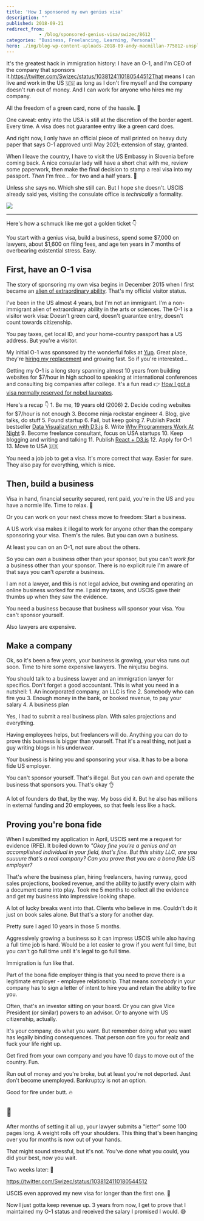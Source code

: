 ```yaml
---
title: 'How I sponsored my own genius visa'
description: ""
published: 2018-09-21
redirect_from: 
            - /blog/sponsored-genius-visa/swizec/8612
categories: "Business, Freelancing, Learning, Personal"
hero: ./img/blog-wp-content-uploads-2018-09-andy-macmillan-775812-unsplash-1024x680.jpg
---
```

It&#x27;s the greatest hack in immigration history: I have an O-1, and I&#x27;m CEO of the company that sponsors it.https://twitter.com/Swizec/status/1038124110180544512That means I can live and work in the US 🇺🇸 as long as I don&#x27;t fire myself and the company doesn&#x27;t run out of money. And I can work for anyone who hires ~~me~~ my company.



All the freedom of a green card, none of the hassle. 🤘



One caveat: entry into the USA is still at the discretion of the border agent. Every time. A visa does not guarantee entry like a green card does.



And right now, I only have an official piece of mail printed on heavy duty paper that says O-1 approved until May 2021; extension of stay, granted.



When I leave the country, I have to visit the US Embassy in Slovenia before coming back. A nice consular lady will have a short chat with me, review some paperwork, then make the final decision to stamp a real visa into my passport. _Then_ I&#x27;m free… for two and a half years. 🗽



Unless she says no. Which she still can. But I hope she doesn&#x27;t. USCIS already said yes, visiting the consulate office is _technically_ a formality.



![](./img/blog-wp-content-uploads-2018-09-andy-macmillan-775812-unsplash-1024x680.jpg)



* * *



Here&#x27;s how a schmuck like me got a golden ticket 👇



You start with a genius visa, build a business, spend some $7,000 on lawyers, about $1,600 on filing fees, and age ten years in 7 months of overbearing existential stress. Easy.



## First, have an O-1 visa



The story of sponsoring my own visa begins in December 2015 when I first became an [alien of extraordinary ability](https://en.wikipedia.org/wiki/Alien_of_extraordinary_ability). That&#x27;s my official visitor status.



I&#x27;ve been in the US almost 4 years, but I&#x27;m not an immigrant. I&#x27;m a non-immigrant alien of extraordinary ability in the arts or sciences. The O-1 is a visitor work visa: Doesn&#x27;t green card, doesn&#x27;t guarantee entry, doesn&#x27;t count towards citizenship.



You pay taxes, get local ID, and your home-country passport has a US address. But you&#x27;re a visitor.



My initial O-1 was sponsored by the wonderful folks at [Yup](https://www.yup.com). Great place, they&#x27;re [hiring my replacement](https://hire.withgoogle.com/public/jobs/yupcom/view/P_AAAAAAEAAADLqFr5OFYEpE) and growing fast. So if you&#x27;re interested…



Getting my O-1 is a long story spanning almost 10 years from building websites for $7/hour in high school to speaking at international conferences and consulting big companies after college. It&#x27;s a fun read 👉 [How I got a visa normally reserved for nobel laureates](https://swizec.com/blog/how-i-got-a-visa-normally-reserved-for-nobel-laureates/swizec/6767).



Here&#x27;s a recap 👇 1. Be me, 19 years old (2006) 2. Decide coding websites for $7/hour is not enough 3. Become ninja rockstar engineer 4. Blog, give talks, do stuff 5. Found startup 6. Fail, but keep going 7. Publish Packt bestseller [Data Visualization with D3.js](https://www.packtpub.com/web-development/data-visualization-d3js) 8. Write [Why Programmers Work At Night](http://nightowlsbook.com/) 9. Become freelance consultant, focus on USA startups 10. Keep blogging and writing and talking 11. Publish [React + D3.js](https://swizec.com/reactd3js/) 12. Apply for O-1 13. Move to USA 🇺🇸



You need a job job to get a visa. It&#x27;s more correct that way. Easier for sure. They also pay for everything, which is nice.



## Then, build a business



Visa in hand, financial security secured, rent paid, you&#x27;re in the US and you have a normie life. Time to relax. 🤙



Or you can work on your next chess move to freedom: Start a business.



A US work visa makes it illegal to work for anyone other than the company sponsoring your visa. Them&#x27;s the rules. But you can own a business.



At least you can on an O-1, not sure about the others.



So you can _own_ a business other than your sponsor, but you can&#x27;t _work for_ a business other than your sponsor. There is no explicit rule I&#x27;m aware of that says you can&#x27;t _operate_ a business.



I am not a lawyer, and this is not legal advice, but owning and operating an online business worked for me. I paid my taxes, and USCIS gave their thumbs up when they saw the evidence.



You need a business because that business will sponsor your visa. You can&#x27;t sponsor yourself.



Also lawyers are expensive.



## Make a company



Ok, so it&#x27;s been a few years, your business is growing, your visa runs out soon. Time to hire some expensive lawyers. The ninjutsu begins.



You should talk to a business lawyer and an immigration lawyer for specifics. Don&#x27;t forget a good accountant. This is what you need in a nutshell: 1. An incorporated company, an LLC is fine 2. Somebody who can fire you 3. Enough money in the bank, or booked revenue, to pay your salary 4. A business plan



Yes, I had to submit a real business plan. With sales projections and everything.



Having employees helps, but freelancers will do. Anything you can do to prove this business is bigger than yourself. That it&#x27;s a real thing, not just a guy writing blogs in his underwear.



Your business is hiring you and sponsoring your visa. It has to be a bona fide US employer.



You can&#x27;t sponsor yourself. That&#x27;s illegal. But you can own and operate the business that sponsors you. That&#x27;s okay 👌



A lot of founders do that, by the way. My boss did it. But he also has millions in external funding and 20 employees, so that feels less like a hack.



## Proving you&#x27;re bona fide



When I submitted my application in April, USCIS sent me a request for evidence (RFE). It boiled down to _&quot;Okay fine you&#x27;re a genius and an accomplished individual in your field, that&#x27;s fine. But this shitty LLC, are you suuuure that&#x27;s a real company? Can you prove that you are a bona fide US employer?_



That&#x27;s where the business plan, hiring freelancers, having runway, good sales projections, booked revenue, and the ability to justify every claim with a document came into play. Took me 5 months to collect all the evidence and get my business into impressive looking shape.



A lot of lucky breaks went into that. Clients who believe in me. Couldn&#x27;t do it just on book sales alone. But that&#x27;s a story for another day.



Pretty sure I aged 10 years in those 5 months.



Aggressively growing a business so it can impress USCIS while also having a full time job is hard. Would be a lot easier to grow if you went full time, but you can&#x27;t go full time until it&#x27;s legal to go full time.



Immigration is fun like that.



Part of the bona fide employer thing is that you need to prove there is a legitimate employer - employee relationship. That means _somebody_ in your company has to sign a letter of intent to hire you and retain the ability to fire you.



Often, that&#x27;s an investor sitting on your board. Or you can give Vice President (or similar) powers to an advisor. Or to anyone with US citizenship, actually.



It&#x27;s your company, do what you want. But remember doing what you want has legally binding consequences. That person _can_ fire you for realz and fuck your life right up.



Get fired from your own company and you have 10 days to move out of the country. Fun.



Run out of money and you&#x27;re broke, but at least you&#x27;re not deported. Just don&#x27;t become unemployed. Bankruptcy is not an option.



Good for fire under butt. 🔥



## 🤞



After months of setting it all up, your lawyer submits a &quot;letter&quot; some 100 pages long. A weight rolls off your shoulders. This thing that&#x27;s been hanging over you for months is now out of your hands.



That might sound stressful, but it&#x27;s not. You&#x27;ve done what you could, you did your best, now you wait.



Two weeks later: 🎉



https://twitter.com/Swizec/status/1038124110180544512



USCIS even approved my new visa for longer than the first one. 🤘



Now I just gotta keep revenue up. 3 years from now, I get to prove that I maintained my O-1 status and received the salary I promised I would. 😅